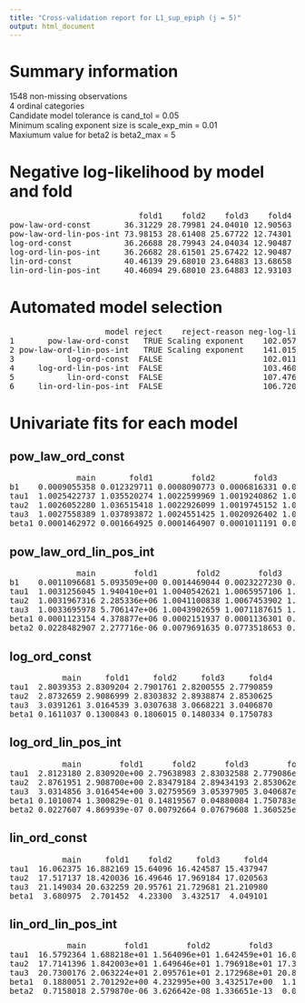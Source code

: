 ```yaml
---
title: "Cross-validation report for L1_sup_epiph (j = 5)"
output: html_document
---
```

# Summary information
1548 non-missing observations  
4 ordinal categories  
Candidate model tolerance is cand_tol = 0.05  
Minimum scaling exponent size is scale_exp_min = 0.01  
Maxiumum value for beta2 is beta2_max = 5  

# Negative log-likelihood by model and fold
<pre>
                           fold1    fold2    fold3    fold4  
pow-law-ord-const       36.31229 28.79981 24.04010 12.90563  
pow-law-ord-lin-pos-int 73.98153 28.61408 25.67722 12.74301  
log-ord-const           36.26688 28.79943 24.04034 12.90487  
log-ord-lin-pos-int     36.26682 28.61501 25.67422 12.90487  
lin-ord-const           40.46139 29.68010 23.64883 13.68658  
lin-ord-lin-pos-int     40.46094 29.68010 23.64883 12.93103  
</pre>
# Automated model selection
<pre>
                    model reject    reject-reason neg-log-lik delta-neg-log-lik model-rank  
1       pow-law-ord-const   TRUE Scaling exponent    102.0578        0.04630702         NA  
2 pow-law-ord-lin-pos-int   TRUE Scaling exponent    141.0158       39.00431598         NA  
3           log-ord-const  FALSE                     102.0115        0.00000000          1  
4     log-ord-lin-pos-int  FALSE                     103.4609        1.44939504          2  
5           lin-ord-const  FALSE                     107.4769        5.46537955          4  
6     lin-ord-lin-pos-int  FALSE                     106.7209        4.70937682          3  
</pre>
# Univariate fits for each model
## pow_law_ord_const  
<pre>
              main       fold1        fold2        fold3        fold4  
b1    0.0009055358 0.012329711 0.0008090773 0.0006816331 0.0010583718  
tau1  1.0025422737 1.035520274 1.0022599969 1.0019240862 1.0029456018  
tau2  1.0026052280 1.036515418 1.0022926099 1.0019745152 1.0030241516  
tau3  1.0027558389 1.037893872 1.0024551425 1.0020926402 1.0032233739  
beta1 0.0001462972 0.001664925 0.0001464907 0.0001011191 0.0001859162  
</pre>
## pow_law_ord_lin_pos_int  
<pre>
              main        fold1        fold2        fold3       fold4  
b1    0.0011096681 5.093509e+00 0.0014469044 0.0023227230 0.001041977  
tau1  1.0031256045 1.940410e+01 1.0040542621 1.0065957106 1.002905865  
tau2  1.0031967316 2.285336e+06 1.0041100838 1.0067453902 1.002980099  
tau3  1.0033695978 5.706147e+06 1.0043902659 1.0071187615 1.003169583  
beta1 0.0001123154 4.378877e+06 0.0002151937 0.0001136301 0.000152217  
beta2 0.0228482907 2.277716e-06 0.0079691635 0.0773518653 0.007540414  
</pre>
## log_ord_const  
<pre>
           main     fold1     fold2     fold3     fold4  
tau1  2.8039353 2.8309204 2.7901761 2.8200555 2.7790859  
tau2  2.8732659 2.9086999 2.8303832 2.8938874 2.8530625  
tau3  3.0391261 3.0164539 3.0307638 3.0668221 3.0406870  
beta1 0.1611037 0.1300843 0.1806015 0.1480334 0.1750783  
</pre>
## log_ord_lin_pos_int  
<pre>
           main        fold1      fold2      fold3        fold4  
tau1  2.8123180 2.830920e+00 2.79638983 2.83032588 2.779086e+00  
tau2  2.8761951 2.908700e+00 2.83479184 2.89434193 2.853062e+00  
tau3  3.0314856 3.016454e+00 3.02759569 3.05397905 3.040687e+00  
beta1 0.1010074 1.300829e-01 0.14819567 0.04880084 1.750783e-01  
beta2 0.0227607 4.869939e-07 0.00792664 0.07679608 1.360525e-17  
</pre>
## lin_ord_const  
<pre>
           main     fold1    fold2     fold3     fold4  
tau1  16.062375 16.882169 15.64096 16.424587 15.437947  
tau2  17.517137 18.420036 16.49646 17.969184 17.020563  
tau3  21.149034 20.632259 20.95761 21.729681 21.210980  
beta1  3.680975  2.701452  4.23300  3.432517  4.049101  
</pre>
## lin_ord_lin_pos_int  
<pre>
            main        fold1        fold2        fold3       fold4  
tau1  16.5792364 1.688218e+01 1.564096e+01 1.642459e+01 16.03065448  
tau2  17.7141396 1.842003e+01 1.649646e+01 1.796918e+01 17.32097911  
tau3  20.7300176 2.063224e+01 2.095761e+01 2.172968e+01 20.88639266  
beta1  0.1880051 2.701292e+00 4.232995e+00 3.432517e+00  1.17673702  
beta2  0.7158018 2.579870e-06 3.626642e-08 1.336651e-13  0.09125583  
</pre>
